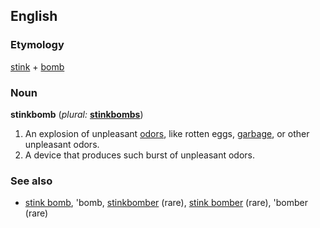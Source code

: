 ==English==

===Etymology===
[[stink]] + [[bomb]]

===Noun===
'''stinkbomb'''  (''plural:'' '''[[stinkbombs]]''')
# An explosion of unpleasant [[odor | odors]], like rotten eggs, [[garbage]], or other unpleasant odors.
# A device that produces such burst of unpleasant odors.

===See also===
*[[stink bomb]], 'bomb, [[stinkbomber]] (rare), [[stink bomber]] (rare), 'bomber (rare)